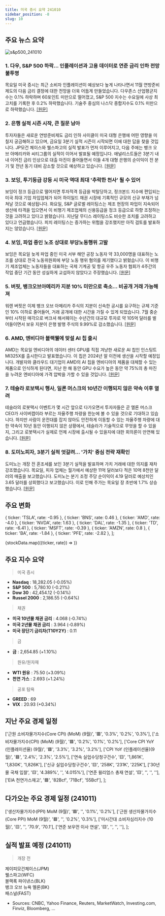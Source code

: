 ```yaml
---
title: 미국 증시 요약 241010
sidebar_position: -8
slug: 10
---
```


## 주요 뉴스 요약

![s&p500_241010](/map/241010.png)

### 1. **다우, S&P 500 하락... 인플레이션과 고용 데이터로 연준 금리 인하 전망 불투명**

목요일 미국 증시는 최근 소비자 인플레이션이 예상보다 높게 나타나면서 11월 연방준비제도의 다음 금리 결정에 대한 전망을 더욱 어둡게 만들었습니다. 다우존스 산업평균지수는 0.1% 하락하며 60포인트 미만으로 떨어졌고, S&P 500 지수는 수요일에 사상 최고치를 기록한 후 0.2% 하락했습니다. 기술주 중심의 나스닥 종합지수도 0.1% 미만으로 하락했습니다. [[원문]](https://finance.yahoo.com/news/live/stock-market-today-dow-sp-500-slip-as-inflation-jobs-data-cloud-fed-rate-cut-picture-161731639.html)

### 2. **은행 실적 시즌 시작, 큰 질문 남아**

투자자들은 새로운 연방준비제도 금리 인하 사이클이 미국 대형 은행에 어떤 영향을 미칠지 궁금해하고 있으며, 금요일 3분기 실적 시즌이 시작되면 이에 대한 답을 찾을 것입니다. JP모건 체이스와 웰스파고의 실적 발표가 먼저 이루어지고, 다음 주에는 뱅크 오브 아메리카와 씨티그룹의 실적이 이어서 발표될 예정입니다. 애널리스트들은 3분기 내내 이어진 금리 인상으로 대출 마진이 줄어들면서 이들 4개 대형 은행의 순이익이 전 분기 및 전년 동기 대비 감소할 것으로 예상하고 있습니다. [[원문]](https://finance.yahoo.com/news/the-big-question-hanging-over-banks-as-earnings-season-starts-080054257.html)

### 3. **보잉, 투기등급 강등 시 미국 역대 최대 '추락한 천사' 될 수 있어**

보잉이 정크 등급으로 떨어지면 투자적격 등급을 박탈당하고, 정크본드 지수에 편입되는 미국 최대 기업 차입업체가 되어 하이일드 채권 시장에 기록적인 규모의 신규 부채가 넘쳐날 것으로 예상됩니다. 화요일, S&P 글로벌 레이팅스는 제조 현장의 파업이 지속되어 생산에 타격을 입으면서 이 비행기 제조업체의 신용등급을 정크 등급으로 하향 조정하는 것을 고려하고 있다고 밝혔습니다. 지난달 무디스 레이팅스도 비슷한 조치를 고려하고 있다고 언급했습니다. 피치 레이팅스는 증가하는 위험을 강조했지만 아직 검토를 발표하지는 않았습니다. [[원문]](https://finance.yahoo.com/news/boeing-biggest-ever-us-fallen-172444217.html)

### 4. **보잉, 파업 중인 노조 상대로 부당노동행위 고발**

보잉은 목요일 늦게 파업 중인 미국 서부 해안 공장 노동자 약 33,000명을 대표하는 노조를 상대로 전국 노동위원회에 부당 노동 행위 혐의를 제기했다고 밝혔습니다. 이 비행기 제조업체는 노동자들을 대표하는 국제 기계공 및 항공 우주 노동자 협회가 4주간의 작업 중단 기간 동안 성실하게 교섭하지 않았다고 주장했습니다. [[원문]](https://finance.yahoo.com/news/boeing-files-unfair-labor-practice-022254897.html)

### 5. **버핏, 뱅크오브아메리카 지분 10% 미만으로 축소... 비공개 거래 가능해져**

워렌 버핏은 이제 뱅크 오브 아메리카 주식의 지분이 신속한 공시를 요구하는 규제 기준인 10% 이하로 줄어들어, 거래 공개에 대한 시간을 가질 수 있게 되었습니다. 7월 중순부터 시작된 매각으로 버크셔 해서웨이는 수년간의 대규모 투자로 약 105억 달러를 벌어들이면서 보유 지분이 은행 발행 주식의 9.99%로 감소했습니다. [[원문]](https://www.bloomberg.com/news/articles/2024-10-10/buffett-cuts-bofa-stake-below-10-letting-him-trade-in-secret?srnd=phx-markets)

### 6. **AMD, 엔비디아 블랙웰에 맞설 AI 칩 출시**

AMD는 목요일 엔비디아의 데이터 센터 GPU를 직접 겨냥한 새로운 AI 칩인 인스팅트 MI325X를 출시한다고 발표했습니다. 이 칩은 2024년 말 이전에 생산을 시작할 예정입니다. 개발자와 클라우드 대기업이 AMD의 AI 칩을 엔비디아의 제품을 대체할 수 있는 제품으로 인식하게 된다면, 지난 한 해 동안 GPU 수요가 높은 동안 약 75%의 총 마진을 누려온 엔비디아에 가격 압박을 가할 수 있을 것입니다. [[원문]](https://www.cnbc.com/2024/10/10/amd-launches-mi325x-ai-chip-to-rival-nvidias-blackwell-.html)

### 7. **테슬라 로보택시 행사, 일론 머스크의 10년간 이행되지 않은 약속 이후 열려**

테슬라의 로봇택시 이벤트가 몇 시간 앞으로 다가오면서 투자자들은 곧 엘론 머스크 CEO가 사이버캡이라 부르는 자율주행 차량을 한눈에 볼 수 있을 것으로 기대하고 있습니다. 하지만 사람이 운전대를 잡지 않아도 안전하게 이동할 수 있는 자율주행 차량에 대한 약속이 10년 동안 이행되지 않은 상황에서, 테슬라가 기술적으로 무엇을 할 수 있을지, 그리고 로봇택시가 실제로 언제 시장에 출시될 수 있을지에 대한 회의론이 만연해 있습니다. [[원문]](https://www.cnbc.com/2024/10/10/tesla-robotaxi-event-comes-after-years-of-elon-musks-missed-deadlines.html)

### 8. **도미노피자, 3분기 실적 엇갈려... '가치' 중심 전략 재확인**

도미노는 개장 전 혼조세를 보인 3분기 실적을 발표하며 가치 거래에 대한 의지를 재차 강조했습니다. 목요일, 피자 업체는 월가에서 예상한 11억 달러보다 적은 10억 8천만 달러의 매출을 보고했습니다. 도미노는 분기 조정 주당 순이익이 4.19 달러로 예상치인 3.65 달러를 상회했다고 보고했습니다. 이로 인해 주가는 목요일 장 초반에 1.7% 상승했습니다. [[원문]](https://finance.yahoo.com/news/dominos-reports-mixed-q3-results-reiterates-primary-focus-on-value-100525659.html)

## 주요 변화

  { ticker: 'TSLA', rate: -0.95 },
  { ticker: 'BNS', rate: 0.46 },
  { ticker: 'AMD', rate: -4.0 },
  { ticker: 'NVDA', rate: 1.63 },
  { ticker: 'DAL', rate: -1.35 },
  { ticker: 'TD', rate: -6.41 },
  { ticker: 'MSFT', rate: -0.39 },
  { ticker: 'AMZN', rate: 0.8 },
  { ticker: 'BA', rate: -1.84 },
  { ticker: 'PFE', rate: -2.82 },
];

{stockData.map(({ticker, rate}) => <StockCardMini key={ticker} ticker={ticker} rate={rate}></StockCardMini>)}

## 주요 지수 요약

> 미국 증시

- **Nasdaq** : 18,282.05 (-0.05%)
- **S&P 500** : 5,780.10 (-0.21%)
- **Dow 30** : 42,454.12 (-0.14%)
- **Russel 2000** : 2,186.55 (-0.64%)

> 채권

- **미국 10년물 채권 금리** : 4.068 (-0.74%)
- **미국 2년물 채권 금리** : 3.964 (-0.89%)
- **미국 장단기 금리차(T10Y2Y)** : 0.11

> 금

- **금** : 2,654.85 (+1.10%)

> 원유/원자재

- **WTI 원유** : 75.50 (+3.09%)
- **천연 가스** : 2.693 (+1.24%)

> 공포 탐욕

- **GREED** : 69
- **VIX** : 20.93 (+0.34%)

## 지난 주요 경제 일정

  ['근원 소비자물가지수(Core CPI) (MoM) (9월)', '🟥', '0.3%', '0.2%', '0.3%'],
  ['소비자물가지수(CPI) (MoM) (9월)', '🟥', '0.2%', '0.1%', '0.2%'],
  ['Core CPI YoY (인플레이션율) (9월)', '🟥', '3.3%', '3.2%', '3.2%'],
  ['CPI YoY (인플레이션율)(9월)', '🟥', '2.4%', '2.3%', '2.5%'],
  ['연속 실업수당청구건수', '🟨', '1,861K', '1,830K', '1,826K'],
  ['신규 실업수당청구건수', '🟨', '258K', '231K', '225K'],
  ['30년물 국채 입찰', '🟨', '4.389%', '', '4.015%'],
  ['연준 윌리엄스 총재 연설', '🟨', '', '', ''],
  ['EIA 천연가스재고', '🟩', '82Bcf', '71Bcf', '55Bcf'],
];

<EconomicCalendar data={eventsData} />

## 다가오는 주요 경제 일정 (241011)

  ['생산자물가지수(PPI) MoM (9월)', '🟥', '', '0.1%', '0.2%'],
  ['근원 생산자물가지수(Core PPI) MoM (9월)', '🟥', '', '0.2%', '0.3%'],
  ['미시간대 소비자심리지수 (10월)', '🟨', '', '70.9', '70.1'],
  ['연준 보우먼 이사 연설', '🟨', '', '', ''],
];

<EconomicCalendar data={nextEventsData} />

## 실적 발표 예정 (241011)

> 개장 전

제이피모건체이스(JPM)  
웰스파고(WFC)  
블랙록 파이낸스(BLK)  
뱅크 오브 뉴욕 멜론(BK)  
패스널(FAST)

- Sources: CNBC, Yahoo Finance, Reuters, MarketWatch, Investing.com, Finviz, Bloomberg, ...

